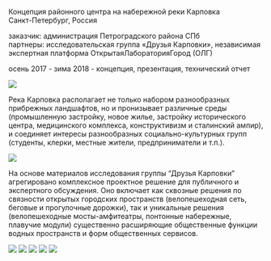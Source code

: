 
<Title>НАБЕРЕЖНАЯ КАРПОВКИ</Title>

Концепция районного центра на набережной реки Карповка<br/>
Санкт-Петербург, Россия

заказчик: администрация Петроградского района СПб<br/>
партнеры: исследовательская группа «Друзья Карповки», независимая экспертная платформа ОткрытаяЛабораторияГород (ОЛГ)

осень 2017 - зима 2018 - концепция, презентация, технический отчет

<Image src='https://unit4.io/files/kemb/01.jpg'/>

Река Карповка располагает не только набором разнообразных прибрежных ландшафтов, но и пронизывает различные среды (промышленную застройку, новое жилье, застройку исторического центра, медицинского комплекса, конструктивизм и сталинский ампир), и соединяет интересы разнообразных социально-культурных групп (студенты, клерки, местные жители, предприниматели и т.п.).

<Image src='https://unit4.io/files/kemb/02.jpg'/>

На основе материалов исследования группы “Друзья Карповки” агрегировано комплексное проектное решение для публичного и экспертного обсуждения. Оно включает как сквозные решения по связности открытых городских пространств (велопешеходная сеть, беговые и прогулочные дорожки), так и уникальные решения (велопешеходные мосты-амфитеатры, понтонные набережные, плавучие модули) существенно расширяющие общественные функции водных пространств и форм общественных сервисов.

<Image src='https://unit4.io/files/kemb/03.jpg'/>
<Image src='https://unit4.io/files/kemb/04.jpg'/>
<Image src='https://unit4.io/files/kemb/05.jpg'/>
<Image src='https://unit4.io/files/kemb/06.jpg'/>
<Image src='https://unit4.io/files/kemb/07.jpg'/>
